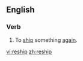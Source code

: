 ==English==

===Verb===
{{en-verb|reships|reshipping|reshipped}}

# To [[ship]] something [[again]].

[[vi:reship]]
[[zh:reship]]